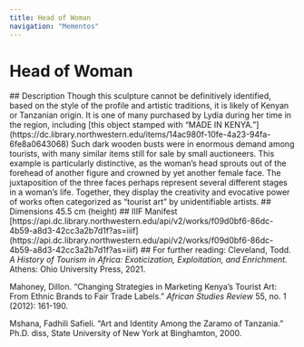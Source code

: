 ```yaml
---
title: Head of Woman
navigation: "Mementos"
---
```

# Head of Woman
<Viewer options = "showTitle: false" iiifContent="https://api.dc.library.northwestern.edu/api/v2/works/f09d0bf6-86dc-4b59-a8d3-42cc3a2b7d1f?as=iiif" />
## Description
Though this sculpture cannot be definitively identified, based on the style of the profile and artistic traditions, it is likely of Kenyan or Tanzanian origin. It is one of many purchased by Lydia during her time in the region, including [this object stamped with “MADE IN KENYA.”](https://dc.library.northwestern.edu/items/14ac980f-10fe-4a23-94fa-6fe8a0643068) Such dark wooden busts were in enormous demand among tourists, with many similar items still for sale by small auctioneers. This example is particularly distinctive, as the woman’s head sprouts out of the forehead of another figure and crowned by yet another female face. The juxtaposition of the three faces perhaps represent several different stages in a woman’s life. Together, they display the creativity and evocative power of works often categorized as “tourist art” by unidentifiable artists.
## Dimensions
45.5 cm (height)
## IIIF Manifest
[https://api.dc.library.northwestern.edu/api/v2/works/f09d0bf6-86dc-4b59-a8d3-42cc3a2b7d1f?as=iiif](https://api.dc.library.northwestern.edu/api/v2/works/f09d0bf6-86dc-4b59-a8d3-42cc3a2b7d1f?as=iiif)
## For further reading:
Cleveland, Todd. <i>A History of Tourism in Africa: Exoticization, Exploitation, and Enrichment.</i> Athens: Ohio University Press, 2021.

Mahoney, Dillon. “Changing Strategies in Marketing Kenya’s Tourist Art: From Ethnic Brands to Fair Trade Labels.” <i>African Studies Review</i> 55, no. 1 (2012): 161-190.

Mshana, Fadhili Safieli. “Art and Identity Among the Zaramo of Tanzania.” Ph.D. diss, State University of New York at Binghamton, 2000.
